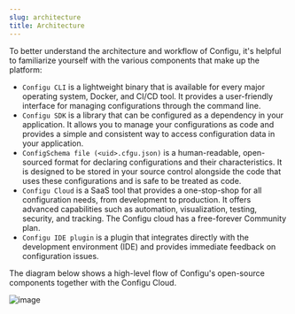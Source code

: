 ```yaml
---
slug: architecture
title: Architecture
---
```


To better understand the architecture and workflow of Configu, it's helpful to familiarize yourself with the various components that make up the platform:

- `Configu CLI` is a lightweight binary that is available for every major operating system, Docker, and CI/CD tool. It provides a user-friendly interface for managing configurations through the command line.
- `Configu SDK` is a library that can be configured as a dependency in your application. It allows you to manage your configurations as code and provides a simple and consistent way to access configuration data in your application.
- `ConfigSchema file (<uid>.cfgu.json)` is a human-readable, open-sourced format for declaring configurations and their characteristics. It is designed to be stored in your source control alongside the code that uses these configurations and is safe to be treated as code.
- `Configu Cloud` is a SaaS tool that provides a one-stop-shop for all configuration needs, from development to production. It offers advanced capabilities such as automation, visualization, testing, security, and tracking. The Configu cloud has a free-forever Community plan.
- `Configu IDE plugin` is a plugin that integrates directly with the development environment (IDE) and provides immediate feedback on configuration issues.

The diagram below shows a high-level flow of Configu's open-source components together with the Configu Cloud.

![image](./img/architecture-diagramm.png)
